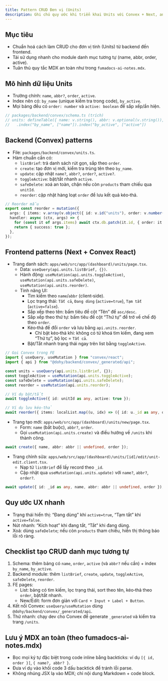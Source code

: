 ```yaml
---
title: Pattern CRUD Đơn vị (Units)
description: Ghi chú quy ước khi triển khai Units với Convex + Next, an toàn MDX cho AI
---
```


## Mục tiêu

- Chuẩn hoá cách làm CRUD cho đơn vị tính (Units) từ backend đến frontend.
- Tái sử dụng nhanh cho module danh mục tương tự (name, abbr, order, active).
- Tuân thủ quy tắc MDX an toàn như trong `fumadocs-ai-notes.mdx`.

## Mô hình dữ liệu Units

- Trường chính: `name`, `abbr?`, `order`, `active`.
- Index nên có: `by_name` (unique kiểm tra trong code), `by_active`.
- Mọi bảng đều có `order: number` và `active: boolean` để sắp xếp/ẩn hiện.

```ts
// packages/backend/convex/schema.ts (trích)
// units: defineTable({ name: v.string(), abbr: v.optional(v.string()), order: v.number(), active: v.boolean() })
//   .index("by_name", ["name"]).index("by_active", ["active"])
```

## Backend (Convex) patterns

- File: `packages/backend/convex/units.ts`.
- Hàm chuẩn cần có:
  - `listBrief`: trả danh sách rút gọn, sắp theo `order`.
  - `create`: tạo đơn vị mới, kiểm tra trùng tên theo `by_name`.
  - `update`: cập nhật `name?`, `abbr?`, `order?`, `active?`.
  - `toggleActive`: bật/tắt nhanh `active`.
  - `safeDelete`: xoá an toàn, chặn nếu còn `products` tham chiếu qua `unitId`.
  - `reorder`: cập nhật hàng loạt `order` để lưu kết quả kéo‑thả.

```ts
// Reorder mẫu
export const reorder = mutation({
  args: { items: v.array(v.object({ id: v.id("units"), order: v.number() })) },
  handler: async (ctx, args) => {
    for (const it of args.items) await ctx.db.patch(it.id, { order: it.order });
    return { success: true };
  },
});
```

## Frontend patterns (Next + Convex React)

- Trang danh sách: `apps/web/src/app/(dashboard)/units/page.tsx`.
  - Data: `useQuery(api.units.listBrief, {})`.
  - Hành động: `useMutation(api.units.toggleActive)`, `useMutation(api.units.safeDelete)`, `useMutation(api.units.reorder)`.
  - Tính năng UI:
    - Tìm kiếm theo `name`/`abbr` (client‑side).
    - Lọc trạng thái: `Tất cả`, `Đang dùng` (`active=true`), `Tạm tắt` (`active=false`).
    - Sắp xếp theo tên: bấm tiêu đề cột “Tên” để `asc/desc`.
    - Sắp xếp theo thứ tự: bấm tiêu đề cột “Thứ tự” để trở về chế độ theo `order`.
    - Kéo‑thả để đổi `order` và lưu bằng `api.units.reorder`.
      - Chỉ bật kéo‑thả khi: không có từ khoá tìm kiếm, đang xem “Thứ tự”, bộ lọc = `Tất cả`.
    - Bật/Tắt nhanh trạng thái ngay trên list bằng `toggleActive`.

```ts
// Gọi Convex trong FE
import { useQuery, useMutation } from "convex/react";
import { api } from "@dohy/backend/convex/_generated/api";

const units = useQuery(api.units.listBrief, {});
const toggleActive = useMutation(api.units.toggleActive);
const safeDelete = useMutation(api.units.safeDelete);
const reorder = useMutation(api.units.reorder);

// Ví dụ bật/tắt
await toggleActive({ id: unitId as any, active: true });

// Ví dụ lưu kéo‑thả
await reorder({ items: localList.map((u, idx) => ({ id: u._id as any, order: idx })) });
```

- Trang tạo mới: `apps/web/src/app/(dashboard)/units/new/page.tsx`.
  - Form: `name` (bắt buộc), `abbr?`, `order`.
  - Gọi `useMutation(api.units.create)` và điều hướng về `/units` khi thành công.

```ts
await create({ name, abbr: abbr || undefined, order });
```

- Trang chỉnh sửa: `apps/web/src/app/(dashboard)/units/[id]/edit/unit-edit.client.tsx`.
  - Nạp từ `listBrief` để lấy record theo `_id`.
  - Cập nhật qua `useMutation(api.units.update)` với `name?`, `abbr?`, `order?`.

```ts
await update({ id: _id as any, name, abbr: abbr || undefined, order });
```

## Quy ước UX nhanh

- Trạng thái hiển thị: “Đang dùng” khi `active=true`, “Tạm tắt” khi `active=false`.
- Nút nhanh: “Kích hoạt” khi đang tắt, “Tắt” khi đang dùng.
- Xoá: dùng `safeDelete`; nếu còn `products` tham chiếu, hiển thị thông báo lỗi rõ ràng.

## Checklist tạo CRUD danh mục tương tự

1) Schema: thêm bảng có `name`, `order`, `active` (và `abbr?` nếu cần) + index `by_name`, `by_active`.
2) Backend module: thêm `listBrief`, `create`, `update`, `toggleActive`, `safeDelete`, `reorder`.
3) FE pages:
   - List: bảng có tìm kiếm, lọc trạng thái, sort theo tên, kéo‑thả theo `order`, bật/tắt nhanh.
   - New/Edit: form đơn giản với `Card + Input + Label + Button`.
4) Kết nối Convex: `useQuery/useMutation` dùng `@dohy/backend/convex/_generated/api`.
5) Thử nhanh: chạy dev cho Convex để generate `_generated` và kiểm tra trang `/units`.

## Lưu ý MDX an toàn (theo fumadocs-ai-notes.mdx)

- Bọc mọi ký tự đặc biệt trong code inline bằng backticks: ví dụ `[{ id, order }]`, `{ name?, abbr? }`.
- Đưa ví dụ vào khối code 3 dấu backtick để tránh lỗi parse.
- Không nhúng JSX lạ vào MDX; chỉ nội dung Markdown + code block.

